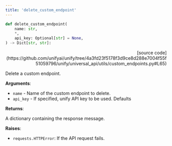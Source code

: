 ```yaml
---
title: 'delete_custom_endpoint'
---
```


```python
def delete_custom_endpoint(
    name: str,
    *,
    api_key: Optional[str] = None,
) -> Dict[str, str]:
```

<p align="right">[source code](https://github.com/unifyai/unify/tree/4a3fd23f5178f3d9ce8d288e7004f55f51059796/unify/universal_api/utils/custom_endpoints.py#L65)</p>

Delete a custom endpoint.

**Arguments**:

- `name` - Name of the custom endpoint to delete.
- `api_key` - If specified, unify API key to be used. Defaults



**Returns**:

A dictionary containing the response message.



**Raises**:

- `requests.HTTPError`: If the API request fails.